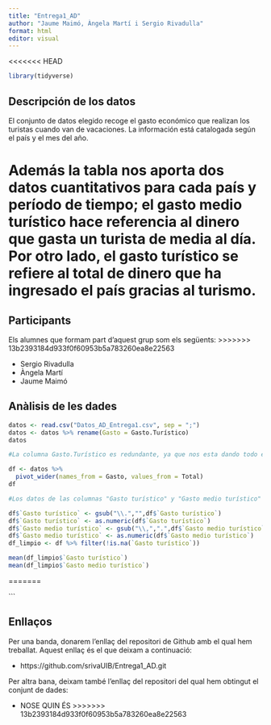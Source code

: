 ```yaml
---
title: "Entrega1_AD"
author: "Jaume Maimó, Àngela Martí i Sergio Rivadulla"
format: html
editor: visual
---
```


<<<<<<< HEAD
```r

library(tidyverse)

```

## Descripción de los datos

El conjunto de datos elegido recoge el gasto económico que realizan los turistas cuando van de vacaciones. La información está catalogada según el país y el mes del año.

Además la tabla nos aporta dos datos cuantitativos para cada país y período de tiempo; el gasto medio turístico hace referencia al dinero que gasta un turista de media al día. Por otro lado, el gasto turístico se refiere al total de dinero que ha ingresado el país gracias al turismo.
=======
## Participants

Els alumnes que formam part d'aquest grup som els següents:
>>>>>>> 13b2393184d933f0f60953b5a783260ea8e22563

-   Sergio Rivadulla
-   Àngela Martí
-   Jaume Maimó

## Anàlisis de les dades

```r
datos <- read.csv("Datos_AD_Entrega1.csv", sep = ";")
datos <- datos %>% rename(Gasto = Gasto.Turístico)
datos

#La columna Gasto.Turístico es redundante, ya que nos esta dando todo el rato la misma información. Lo que vamos a hacer es dividir esta información en dos nuevas columnas que contengan el gasto medio y el gasto total; de esta forma se ven los datos más claramente.

df <- datos %>% 
  pivot_wider(names_from = Gasto, values_from = Total)
df

#Los datos de las columnas "Gasto turístico" y "Gasto medio turístico" nos vienen dados como caracteres, así que hay que modificarlos para que sean números.

df$`Gasto turístico` <- gsub("\\.","",df$`Gasto turístico`)
df$`Gasto turístico` <- as.numeric(df$`Gasto turístico`)
df$`Gasto medio turístico` <- gsub("\\,",".",df$`Gasto medio turístico`)
df$`Gasto medio turístico` <- as.numeric(df$`Gasto medio turístico`)
df_limpio <- df %>% filter(!is.na(`Gasto turístico`))
```

```r
mean(df_limpio$`Gasto turístico`)
mean(df_limpio$`Gasto medio turístico`)
```
=======

```

## Enllaços

Per una banda, donarem l'enllaç del repositori de Github amb el qual hem treballat. Aquest enllaç és el que deixam a continuació:

-   https://github.com/srivaUIB/Entrega1_AD.git

Per altra bana, deixam també l'enllaç del repositori del qual hem obtingut el conjunt de dades:

-   NOSE QUIN ÉS
>>>>>>> 13b2393184d933f0f60953b5a783260ea8e22563
